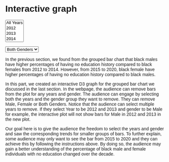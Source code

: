 # Interactive graph

<style>
  * {
    font-family: sans-serif;
  }
</style> 

<div id="plot">
</div>

<select id="yearSelect" multiple>
  <option value="All">All Years</option>
  <option value="2012">2012</option>
  <option value="2013">2013</option>
  <option value="2014">2014</option>
  <option value="2015">2015</option>
  <option value="2016">2016</option>
  <option value="2017">2017</option>
  <option value="2018">2018</option>
  <option value="2019">2019</option>
  <option value="2020">2020</option>
  <option value="2021">2021</option>
</select>

<select id="genderSelect">
  <option value="All">Both Genders</option>
  <option value="male">Male</option>
  <option value="female">Female</option>
</select>

<script src="https://cdn.jsdelivr.net/npm/d3@7"></script>
<script src="scripts/myscript.js"></script>

In the previous section, we found from the grouped bar chart that black males have higher percentages of having no education history compared to black females from 2012 to 2014. However, from 2015 to 2020, black female have higher percentages of having no education history compared to black males. 

In this part, we created an interactive D3 graph for the grouped bar chart we discussed in the last section. In the webpage, the audience can remove bars from the plot for any years and gender. The audience can engage by selecting both the years and the gender group they want to remove. They can remove Male, Female or Both Genders. Notice that the audience can select multiple years to remove. If they select Year to be 2012 and 2013 and gender to be Male for example, the interactive plot will not show bars for Male in 2012 and 2013 in the new plot.

Our goal here is to give the audience the freedom to select the years and gender and saw the corresponding trends for smaller groups of bars. To further explain, some audience may only want to see the bar from 2015 to 2020 and they can achieve this by following the instructions above. By doing so, the audience may gain a better understanding of the percentage of black male and female individuals with no education changed over the decade.
